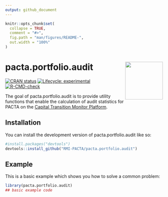 ```yaml
---
output: github_document
---
```


<!-- README.md is generated from README.Rmd. Please edit that file -->

```r
knitr::opts_chunk$set(
  collapse = TRUE,
  comment = "#>",
  fig.path = "man/figures/README-",
  out.width = "100%"
)
```

# pacta.portfolio.audit <img src="man/figures/logo.png" align="right" width="120" />

<!-- badges: start -->
[![CRAN status](https://www.r-pkg.org/badges/version/pacta.portfolio.audit)](https://CRAN.R-project.org/package=pacta.portfolio.audit)
[![Lifecycle: experimental](https://img.shields.io/badge/lifecycle-experimental-orange.svg)](https://lifecycle.r-lib.org/articles/stages.html#experimental)
[![R-CMD-check](https://github.com/RMI-PACTA/pacta.portfolio.audit/actions/workflows/R-CMD-check.yaml/badge.svg)](https://github.com/RMI-PACTA/pacta.transition.monitor.utils/actions/workflows/R-CMD-check.yaml)
<!-- badges: end -->

The goal of pacta.portfolio.audit is to provide utility functions that 
enable the calculation of audit statistics for PACTA on the 
[Capital Transition Monitor Platform](https://platform.transitionmonitor.com/). 

## Installation

You can install the development version of pacta.portfolio.audit like so:

``` r
#install.packages("devtools")
devtools::install_github("RMI-PACTA/pacta.portfolio.audit")
```

## Example

This is a basic example which shows you how to solve a common problem:

```r
library(pacta.portfolio.audit)
## basic example code
```
